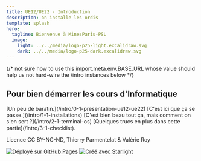 ```yaml
---
title: UE12/UE22 - Introduction
description: on installe les ordis
template: splash
hero:
  tagline: Bienvenue à MinesParis-PSL
  image:
    light: ../../media/logo-p25-light.excalidraw.svg
    dark: ../../media/logo-p25-dark.excalidraw.svg
---
```



{/* not sure how to use this
import.meta.env.BASE_URL
whose value should help us not hard-wire the /intro instances below
*/}

## Pour bien démarrer les cours d'Informatique

<CardGrid stagger>
	<Card title="introduction" icon="information">
		[Un peu de baratin.](/intro/0-1-presentation-ue12-ue22)
	</Card>
	<Card title="les installations" icon="seti:config">
		[C'est ici que ça se passe.](/intro/1-1-installations)
	</Card>
	<Card title="comment on se sert des outils" icon="seti:python">
		[C'est bien beau tout ça, mais comment on s'en sert&nbsp;?](/intro/2-1-terminal-os)
	</Card>
	<Card title="compléments" icon="open-book">
		[Quelques trucs en plus dans cette partie](/intro/3-1-checklist).
	</Card>
</CardGrid>

Licence CC BY-NC-ND, Thierry Parmentelat & Valérie Roy

[![Déployé sur GitHub Pages](https://github.com/ue12-p25/intro/actions/workflows/github-pages.yml/badge.svg)](https://github.com/ue12-p25/intro/actions/workflows/publish.yml)
[![Créé avec Starlight](https://astro.badg.es/v2/built-with-starlight/tiny.svg)](https://starlight.astro.build)
